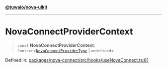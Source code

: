 [**@tuwaio/nova-uikit**](../../../../README.md)

***

# NovaConnectProviderContext

> `const` **NovaConnectProviderContext**: `Context`\<[`NovaConnectProviderType`](../interfaces/NovaConnectProviderType.md) \| `undefined`\>

Defined in: [packages/nova-connect/src/hooks/useNovaConnect.ts:81](https://github.com/TuwaIO/nova-uikit/blob/e8ec05d839f539307762ec792a0848f9d88ecf8f/packages/nova-connect/src/hooks/useNovaConnect.ts#L81)
